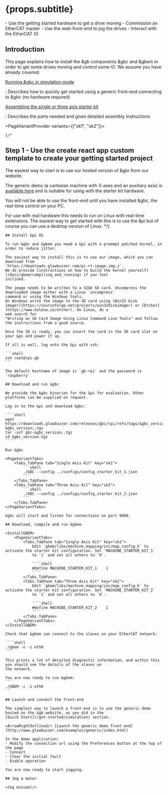 

# {props.subtitle}
<Tldr>
    - Use the getting started hardware to get a drive moving
    - Commission an EtherCAT master
    - Use the web-front-end to jog the drives
    - Interact with the EtherCAT IO
</Tldr>

## Introduction

This page explains how to install the &gb components &gbc and &gbem in order to get some drives moving and control some IO.
We assume you have already covered:

[Running &gbc in simulation mode](/get-started/simulation)

: Describes how to quickly get started using a generic front-end connecting to &gbc (no hardware required)

[Assembling the single or three axis starter kit](/get-started/kits/overview)

: Describes the parts needed and gives detailed assembly instructions

<PageVariantProvider variants={["sk1", "sk2"]}>

    {/*
## Step 1 - Use the create react app custom template to create your getting started project

The easiest way to start is to use our hosted version of &gbr from our website.

The generic demo (a cartesian machine with 3-axes and an auxiliary axis) is <a href="https://preview.glowbuzzer.com/examples/generic/index.html">available here</a> and is suitable for using with the starter kit hardware.

You will not be able to use the front-end until you have installed &gbc, the real-time control on your PC.

For use with real hardware this needs to run on Linux with real-time extensions. The easiest way to get started with this is to use the &pi but of course you can use a desktop version of Linux.
*/}

    ## Install &pi OS

    To run &gbc and &gbem you need a &pi with a preempt patched kernel, in order to reduce jitter.

    The easiest way to install this is to use our image, which you can download from
    `https://downloads.glowbuzzer.com/pi-rt-image.img.z`.
    We do provide [instructions on how to build the kernel yourself](/docs/gbem/compiling_and_running) if you feel
    inclined.

    The image needs to be written to a 32Gb SD card. Uncompress the downloaded image either with a Linux `uncompress`
    command or using the Windows tools.
    On Windows write the image to the SD card using [Win32 Disk
    imager](https://sourceforge.net/projects/win32diskimager) or [Etcher](https://www.balena.io/etcher). On Linux, do a
    web search for
    "Writing an SD Card Image Using Linux Command Line Tools" and follow the instructions from a good source.

    Once the SD is ready, you can insert the card in the SD card slot on your &pi and power it up.

    If all is well, log onto the &pi with ssh:

    ```shell
    ssh root@rpi-gb
    ```

    The default hostname of image is `gb-rpi` and the password is `raspberry`

    ## Download and run &gbc

    We provide the &gbc binaries for the &pi for evaluation. Other platforms can be supplied on request.

    Log in to the &pi and download &gbc:

    ````shell
    wget https://downloads.glowbuzzer.com/releases/gbc/rpi/refs/tags/&gbc_version;/gbc-&gbc_version;.tgz
    tar -xzf gbc-&gbc_version;.tgz
    cd &gbc_version.tgz
    ````

    Run &gbc

    <PageVariantTabs>
        <Tabs.TabPane tab="Single Axis Kit" key="sk1">
            ```shell
            ./GBC --config ../configs/config_starter_kit_1.json
            ```
        </Tabs.TabPane>
        <Tabs.TabPane tab="Three Axis Kit" key="sk2">
            ```shell
            ./GBC --config ../configs/config_starter_kit_2.json
            ```
        </Tabs.TabPane>
    </PageVariantTabs>

    &gbc will start and listen for connections on port 9000.

    ## Download, compile and run &gbem

    <InstallGBEM>
        <PageVariantTabs>
            <Tabs.TabPane tab="Single Axis Kit" key="sk1">
                Edit `gbem/libs/machine_mapping/inc/map_config.h` to activate the starter kit configuration. Set `MACHINE_STARTER_KIT_1`
                to `1` and set all others to `0`.

                ````shell
                #define MACHINE_STARTER_KIT_1    1
                ````
            </Tabs.TabPane>
            <Tabs.TabPane tab="Three Axis Kit" key="sk2">
                Edit `gbem/libs/machine_mapping/inc/map_config.h` to activate the starter kit configuration. Set `MACHINE_STARTER_KIT_2`
                to `1` and set all others to `0`.

                ````shell
                #define MACHINE_STARTER_KIT_2    1
                ````
            </Tabs.TabPane>
        </PageVariantTabs>
    </InstallGBEM>

    Check that &gbem can connect to the slaves on your EtherCAT network:

    ````shell
    ./gbem -n -i eth0
    ````

    This prints a lot of detailed diagnostic information, and within this you should see the details of the slaves on
    the network.

    You are now ready to run &gbem:
    ```
    ./GBEM -c -i eth0
    ```

    ## Launch and connect the front-end

    The simplest way to launch a front-end is to use the generic demo hosted on the &gb website, as you did in the
    [Quick Start](/get-started/simulation) section.

    <ArrowRightOutlined/> [Launch the generic demo front-end](http://www.glowbuzzer.com/examples/generic/index.html)

    In the demo application:
    - Modify the connection url using the Preferences button at the top of the page
    - Connect
    - Clear the initial fault
    - Enable operation

    You are now ready to start jogging.

    ## Jog a motor

    <Jog minimal/>

</PageVariantProvider>




